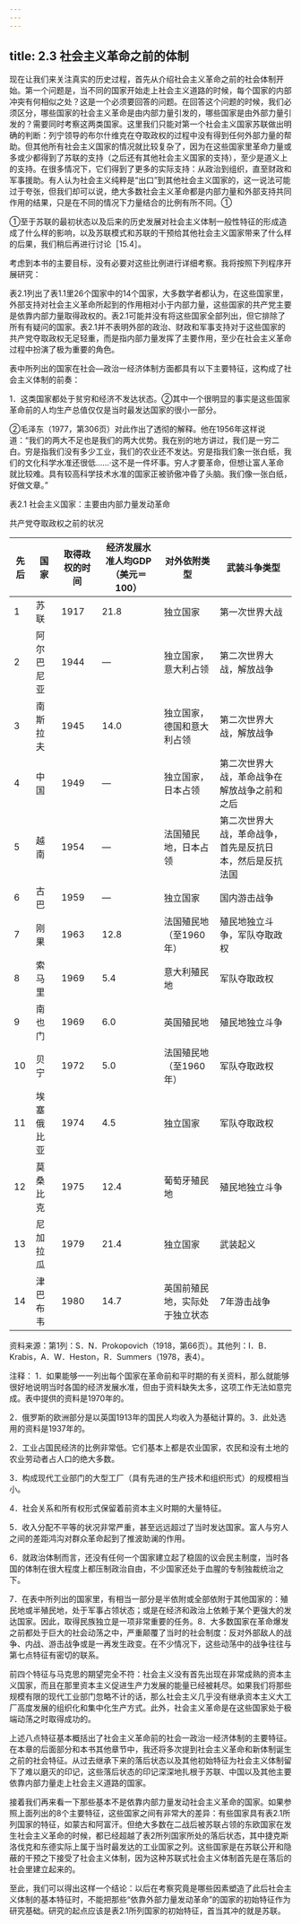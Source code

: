 ```yaml
---
---
---
```

title: 2.3 社会主义革命之前的体制
---



现在让我们来关注真实的历史过程，首先从介绍社会主义革命之前的社会体制开始。第一个问题是，当不同的国家开始走上社会主义道路的时候，每个国家的内部冲突有何相似之处？这是一个必须要回答的问题。在回答这个问题的时候，我们必须区分，哪些国家的社会主义革命是由内部力量引发的，哪些国家是由外部力量引发的？需要同时考察这两类国家。这里我们只能对第一个社会主义国家苏联做出明确的判断：列宁领导的布尔什维克在夺取政权的过程中没有得到任何外部力量的帮助。但其他所有社会主义国家的情况就比较复杂了，因为在这些国家里革命力量或多或少都得到了苏联的支持（之后还有其他社会主义国家的支持），至少是道义上的支持。在很多情况下，它们得到了更多的实际支持：从政治到组织，直至财政和军事援助。有人认为社会主义纯粹是“出口”到其他社会主义国家的，这一说法可能过于夸张，但我们却可以说，绝大多数社会主义革命都是内部力量和外部支持共同作用的结果，只是在不同的情况下力量结合的比例有所不同。①

①至于苏联的最初状态以及后来的历史发展对社会主义体制一般性特征的形成造成了什么样的影响，以及苏联模式和苏联的干预给其他社会主义国家带来了什么样的后果，我们稍后再进行讨论［15.4］。

考虑到本书的主要目标，没有必要对这些比例进行详细考察。我将按照下列程序开展研究：

表2.1列出了表1.1里26个国家中的14个国家，大多数学者都认为，在这些国家里，外部支持对社会主义革命所起到的作用相对小于内部力量，这些国家的共产党主要是依靠内部力量取得政权的。表2.1可能并没有将这些国家全部列出，但它排除了所有有疑问的国家。表2.1并不表明外部的政治、财政和军事支持对于这些国家的共产党夺取政权无足轻重，而是指内部力量发挥了主要作用，至少在社会主义革命过程中扮演了极为重要的角色。

表中所列出的国家在社会—政治一经济体制方面都具有以下主要特征，这构成了社会主义体制的前奏：

1．这类国家都处于贫穷和经济不发达状态。②其中一个很明显的事实是这些国家革命前的人均生产总值仅仅是当时最发达国家的很小一部分。

②毛泽东（1977，第306页）对此作出了透彻的解释。他在1956年这样说道：“我们的两大不足也是我们的两大优势。我在别的地方讲过，我们是一穷二白。穷是指我们没有多少工业，我们的农业还不发达。穷是指我们象一张白纸，我们的文化科学水准还很低……·这不是一件坏事。穷人才要革命，但想让富人革命就比较难。具有较高科学技术水准的国家正被骄傲冲昏了头脑。我们像一张白纸，好做文章。”

表2.1 社会主义国家：主要由内部力量发动革命

共产党夺取政权之前的状况

|先后|国家|取得政权的时间|经济发展水准人均GDP（美元＝100）|对外依附类型|武装斗争类型|
| - | - | - | - | - | - |
|1|苏联|1917|21.8|独立国家|第一次世界大战|
|2|阿尔巴尼亚|1944|—|独立国家，意大利占领|第二次世界大战，解放战争|
|3|南斯拉夫|1945|14.0|独立国家，德国和意大利占领|第二次世界大战，解放战争|
|4|中国|1949|—|独立国家，日本占领|第二次世界大战，革命战争在解放战争之前和之后|
|5|越南|1954|—|法国殖民地，日本占领|第二次世界大战，革命战争，首先是反抗日本，然后是反抗法国|
|6|古巴|1959|—|独立国家|国内游击战争|
|7|刚果|1963|12.8|法国殖民地（至1960年）|殖民地独立斗争，军队夺取政权|
|8|索马里|1969|5.4|意大利殖民地|军队夺取政权|
|9|南也门|1969|6.0|英国殖民地|殖民地独立斗争|
|10|贝宁|1972|5.0|法国殖民地（至1960年）|军队夺取政权|
|11|埃塞俄比亚|1974|4.5|独立国家|军队夺取政权|
|12|莫桑比克|1975|12.4|葡萄牙殖民地|殖民地独立斗争|
|13|尼加拉瓜|1979|21.4|独立国家|武装起义|
|14|津巴布韦|1980|14.7|英国前殖民地，实际处于独立状态|7年游击战争|

资料来源：第1列：S．N．Prokopovich（1918，第66页）。其他列：I．B．Krabis，A．W．Heston，R．Summers（1978，表4）。

注释：
1．如果能够一一列出每个国家在革命前和平时期的有关资料，那么就能够很好地说明当时各国的经济发展水准，但由于资料缺失太多，这项工作无法如意完成。表中提供的资料是1970年的。

2．俄罗斯的欧洲部分是以英国1913年的国民人均收入为基础计算的。3．此处选用的资料是1937年的。

2．工业占国民经济的比例非常低。它们基本上都是农业国家，农民和没有土地的农业劳动者占人口的绝大多数。

3．构成现代工业部门的大型工厂（具有先进的生产技术和组织形式）的规模相当小。

4．社会关系和所有权形式保留着前资本主义时期的大量特征。

5．收入分配不平等的状况非常严重，甚至远远超过了当时发达国家。富人与穷人之间的差距鸿沟对群众革命起到了推波助澜的作用。

6．就政治体制而言，还没有任何一个国家建立起了稳固的议会民主制度，当时各国的体制在很大程度上都压制政治自由，不少国家还处于血腥的专制独裁统治之下。

7．在表中所列出的国家里，有相当一部分是半依附或全部依附于其他国家的：殖民地或半殖民地，处于军事占领状态；或是在经济和政治上依赖于某个更强大的发达国家。因此，取得民族独立是一项非常重要的任务。8．大多数国家在革命爆发之前都处于巨大的社会动荡之中，严重颠覆了当时的社会制度：反对外部敌人的战争、内战、游击战争或是一再发生政变。在不少情况下，这些动荡中的战争往往与第七点特征有密切的联系。

前四个特征与马克思的期望完全不符：社会主义没有首先出现在非常成熟的资本主义国家，而且在那里资本主义促进生产力发展的能量已经被耗尽。如果我们将那些规模有限的现代工业部门忽略不计的话，那么社会主义几乎没有继承资本主义大工厂高度发展的组织化和集中化生产方式。此外，社会主义革命是在这些国家处于极端动荡之时取得成功的。

上述八点特征基本概括出了社会主义革命前的社会一政治一经济体制的主要特征。在本章的后面部分和本书其他章节中，我还将多次提到社会主义革命和新体制诞生之前的社会特征。从过去继承下来的落后状态以及其他初始特征为社会主义体制留下了难以磨灭的印记，这些落后状态的印记深深地扎根于苏联、中国以及其他主要依靠内部力量走上社会主义道路的国家。

接着我们再来看一下那些基本不是依靠内部力量发动社会主义革命的国家。如果参照上面列出的8个主要特征，这些国家之间有非常大的差异：有些国家具有表2.1所列国家的特征，如蒙古和阿富汗。但绝大多数在二战后被苏联占领的东欧国家在发生社会主义革命的时候，都已经超越了表2所列国家所处的落后状态，其中捷克斯洛伐克和东德实际上属于当时最发达的工业国家之列。这些国家是在苏联公开和隐蔽的干预之下接受了社会主义体制，因为这种苏联式社会主义体制首先是在落后的社会里建立起来的。

至此，我们可以得出这样一个结论：以后在考察究竟是哪些因素塑造了此后社会主义体制的基本特征时，不能把那些“依靠外部力量发动革命”的国家的初始特征作为研究基础。研究的起点应该是表2.1所列国家的初始特征，首当其冲的就是苏联。